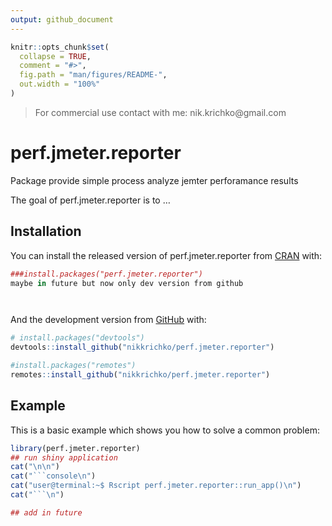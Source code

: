 ```yaml
---
output: github_document
---
```


<!-- README.md is generated from README.Rmd. Please edit that file -->

```r
knitr::opts_chunk$set(
  collapse = TRUE,
  comment = "#>",
  fig.path = "man/figures/README-",
  out.width = "100%"
)
```

> For commercial use contact with me: nik.krichko@gmail.com

# perf.jmeter.reporter
Package provide simple process analyze jemter perforamance results

<!-- badges: start -->
<!-- badges: end -->

The goal of perf.jmeter.reporter is to ...

## Installation

You can install the released version of perf.jmeter.reporter from [CRAN](https://CRAN.R-project.org) with:

``` r
###install.packages("perf.jmeter.reporter")
maybe in future but now only dev version from github




```

And the development version from [GitHub](https://github.com/) with:

``` r
# install.packages("devtools")
devtools::install_github("nikkrichko/perf.jmeter.reporter")

#install.packages("remotes")
remotes::install_github("nikkrichko/perf.jmeter.reporter")
```
## Example

This is a basic example which shows you how to solve a common problem:

```r
library(perf.jmeter.reporter)
## run shiny application
cat("\n\n")
cat("```console\n")
cat("user@terminal:~$ Rscript perf.jmeter.reporter::run_app()\n")
cat("```\n")

## add in future
```


